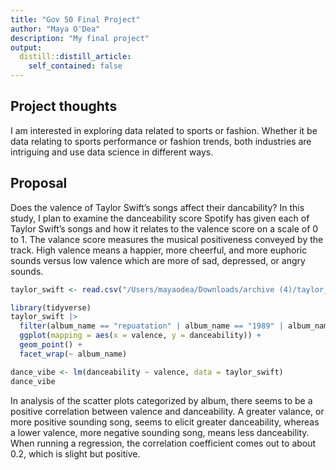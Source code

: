 ```yaml
---
title: "Gov 50 Final Project"
author: "Maya O'Dea"
description: "My final project"
output:
  distill::distill_article:
    self_contained: false
---
```




## Project thoughts

I am interested in exploring data related to sports or fashion. Whether it be data relating to sports performance or fashion trends, both industries are intriguing and use data science in different ways. 

## Proposal

Does the valence of Taylor Swift's songs affect their dancability? In this study, I plan to examine the danceability score Spotify has given each of Taylor Swift's songs and how it relates to the valence score on a scale of 0 to 1. The valance score measures the musical positiveness conveyed by the track. High valence means a happier, more cheerful, and more euphoric sounds versus low valence which are more of sad, depressed, or angry sounds.





```r
taylor_swift <- read.csv("/Users/mayaodea/Downloads/archive (4)/taylor_all_songs.csv")

```

```r
library(tidyverse)
taylor_swift |>
  filter(album_name == "repuatation" | album_name == "1989" | album_name == "evermore" | album_name == "Speak Now" | album_name == "Fearless (Taylor's Version" | album_name == "folklore" | album_name == "Lover" | album_name == "Midnights" | album_name == "Red (Taylor's Version)" | album_name == "Taylor Swift") |>
  ggplot(mapping = aes(x = valence, y = danceability)) +
  geom_point() +
  facet_wrap(~ album_name)
```

```r
dance_vibe <- lm(danceability ~ valence, data = taylor_swift)
dance_vibe
```

In analysis of the scatter plots categorized by album, there seems to be a positive correlation between valence and danceability. A greater valance, or more positive sounding song, seems to elicit greater danceability, whereas a lower valence, more negative sounding song, means less danceability. When running a regression, the correlation coefficient comes out to about 0.2, which is slight but positive. 


















